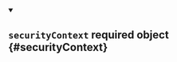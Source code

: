 
<details className="config-field" data-expandable="false" open>
<summary>

## `securityContext` <span class="config-field-required" data-required="false">required</span> <span class="config-field-type">object</span> <span class="config-field-default"></span> <span class="config-field-enum"></span> {#securityContext}



</summary>



</details>
